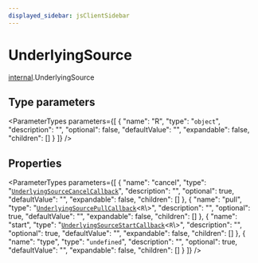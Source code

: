 ```yaml
---
displayed_sidebar: jsClientSidebar
---
```



# UnderlyingSource

[internal](../../modules/internal.mdx).UnderlyingSource

## Type parameters

<ParameterTypes parameters={[
  {
    "name": "R",
    "type": "`object`",
    "description": "",
    "optional": false,
    "defaultValue": "",
    "expandable": false,
    "children": []
  }
]} />

## Properties

<ParameterTypes parameters={[
  {
    "name": "cancel",
    "type": "[`UnderlyingSourceCancelCallback`](internal.UnderlyingSourceCancelCallback-1.mdx)",
    "description": "",
    "optional": true,
    "defaultValue": "",
    "expandable": false,
    "children": []
  },
  {
    "name": "pull",
    "type": "[`UnderlyingSourcePullCallback`](internal.UnderlyingSourcePullCallback-1.mdx)<`R`\\>",
    "description": "",
    "optional": true,
    "defaultValue": "",
    "expandable": false,
    "children": []
  },
  {
    "name": "start",
    "type": "[`UnderlyingSourceStartCallback`](internal.UnderlyingSourceStartCallback-1.mdx)<`R`\\>",
    "description": "",
    "optional": true,
    "defaultValue": "",
    "expandable": false,
    "children": []
  },
  {
    "name": "type",
    "type": "`undefined`",
    "description": "",
    "optional": true,
    "defaultValue": "",
    "expandable": false,
    "children": []
  }
]} />
